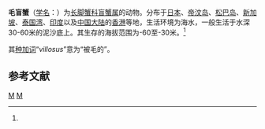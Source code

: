 {{Speciesbox
| genus = Typhlocarcinus
| species = villosus
| authority = (Stimpson, 1858)<ref name='id11883'>{{cite web| url =http://www.bioinfo.cn/db05/BjdwSpecies.php?action=view&id=11883| title =毛盲蟹| work =《中国动物物种编目数据库》| publisher =中国科学院微生物研究所| author =中国科学院动物研究所| accessdate =2009-04-28| deadurl =yes| archiveurl =https://web.archive.org/web/20160305050020/http://www.bioinfo.cn/db05/BjdwSpecies.php?action=view&id=11883| archivedate =2016-03-05}}</ref>
}}

'''毛盲蟹'''（[[学名|学名]]：{{lang|la|''Typhlocarcinus villosus''}}）为[[长脚蟹科|长脚蟹科]][[盲蟹属|盲蟹属]]的动物。分布于[[日本|日本]]、[[帝汶岛|帝汶岛]]、[[松巴岛|松巴岛]]、[[新加坡|新加坡]]、[[泰国湾|泰国湾]]、[[印度|印度]]以及[[中国大陆|中国大陆]]的[[香港|香港]]等地，生活环境为海水，一般生活于水深30-60米的泥沙底上。其生存的海拔范围为-60至-30米。<ref name='id11883'/>

其[[种加词|种加词]]“''villosus''”意为“被毛的”。

== 参考文献 ==
{{reflist}}

{{Taxonbar|from=Q14509637}}

[[Category:盲蟹属|M]]
[[Category:1858年描述的动物|M]]


{{螃蟹小作品}}